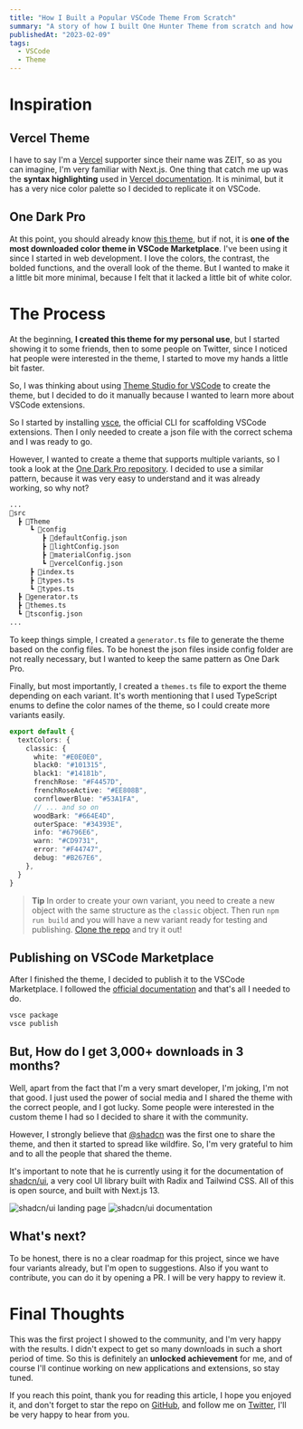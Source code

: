 ```yaml
---
title: "How I Built a Popular VSCode Theme From Scratch"
summary: "A story of how I built One Hunter Theme from scratch and how I got 3,000+ downloads in 3 months."
publishedAt: "2023-02-09"
tags:
  - VSCode
  - Theme
---
```


# Inspiration

## Vercel Theme

I have to say I'm a [Vercel](https://www.vercel.com) supporter since their name was ZEIT, so as you can imagine, I'm very familiar with Next.js.
One thing that catch me up was the **syntax highlighting** used in [Vercel documentation](https://vercel.com/docs). It is minimal, but it has a very nice color palette so I decided to replicate it on VSCode.

## One Dark Pro

At this point, you should already know [this theme](https://marketplace.visualstudio.com/items?itemName=zhuangtongfa.Material-theme), but if not, it is **one of the most downloaded color theme in VSCode Marketplace**.
I've been using it since I started in web development.
I love the colors, the contrast, the bolded functions, and the overall look of the theme.
But I wanted to make it a little bit more minimal, because I felt that it lacked a little bit of white color.

# The Process

At the beginning, **I created this theme for my personal use**, but I started showing it to some friends, then to some people on Twitter, since I noticed hat people were interested in the theme, I started to move my hands a little bit faster.

So, I was thinking about using [Theme Studio for VSCode](https://themes.vscode.one/) to create the theme, but I decided to do it manually because I wanted to learn more about VSCode extensions.

So I started by installing [vsce](https://code.visualstudio.com/api/working-with-extensions/publishing-extension), the official CLI for scaffolding VSCode extensions.
Then I only needed to create a json file with the correct schema and I was ready to go. 

However, I wanted to create a theme that supports multiple variants, so I took a look at the [One Dark Pro repository](https://github.com/Binaryify/OneDark-Pro).
I decided to use a similar pattern, because it was very easy to understand and it was already working, so why not?

```bash showLineNumbers title="Working Directory"
...
📂src
  ┣ 📂Theme
     ┗ 📂config
        ┣ 📄defaultConfig.json
        ┣ 📄lightConfig.json
        ┣ 📄materialConfig.json
        ┗ 📄vercelConfig.json
     ┣ 📄index.ts
     ┣ 📄types.ts
     ┗ 📄types.ts
  ┣ 📄generator.ts
  ┣ 📄themes.ts
  ┗ 📄tsconfig.json
...
```

To keep things simple, I created a `generator.ts` file to generate the theme based on the config files.
To be honest the json files inside config folder are not really necessary, but I wanted to keep the same pattern as One Dark Pro.

Finally, but most importantly, I created a `themes.ts` file to export the theme depending on each variant.
It's worth mentioning that I used TypeScript enums to define the color names of the theme, so I could create more variants easily.

```typescript title="src/themes.ts"
export default {
  textColors: {
    classic: {
      white: "#E0E0E0",
      black0: "#101315",
      black1: "#14181b",
      frenchRose: "#F4457D",
      frenchRoseActive: "#EE808B",
      cornflowerBlue: "#53A1FA",
      // ... and so on
      woodBark: "#664E4D",
      outerSpace: "#34393E",
      info: "#6796E6",
      warn: "#CD9731",
      error: "#F44747",
      debug: "#B267E6",
    },
  }
}
```

> **Tip**
> In order to create your own variant, you need to create a new object with the same structure as the `classic` object.
> Then run `npm run build` and you will have a new variant ready for testing and publishing.
> [Clone the repo]() and try it out!
 
## Publishing on VSCode Marketplace

After I finished the theme, I decided to publish it to the VSCode Marketplace.
I followed the [official documentation](https://code.visualstudio.com/api/working-with-extensions/publishing-extension) and that's all I needed to do.

```bash title="Terminal"
vsce package
vsce publish
```

## But, How do I get 3,000+ downloads in 3 months?

Well, apart from the fact that I'm a very smart developer, I'm joking, I'm not that good.
I just used the power of social media and I shared the theme with the correct people, and I got lucky.
Some people were interested in the custom theme I had so I decided to share it with the community.

However, I strongly believe that [@shadcn](https://twitter.com/shadcn) was the first one to share the theme, and then it started to spread like wildfire.
So, I'm very grateful to him and to all the people that shared the theme.

It's important to note that he is currently using it for the documentation of [shadcn/ui](https://ui.shadcn.com/docs/installation), a very cool
UI library built with Radix and Tailwind CSS. All of this is open source, and built with Next.js 13.


<Image src="/images/shadcnui.png" width={2233} height={1112} alt="shadcn/ui landing page" />

<Image src="/images/shadcnuidocs.png" width={2233} height={1112} alt="shadcn/ui documentation" />

## What's next?

To be honest, there is no a clear roadmap for this project, since we have four variants already, but I'm open to suggestions.
Also if you want to contribute, you can do it by opening a PR. I will be very happy to review it.


# Final Thoughts

This was the first project I showed to the community, and I'm very happy with the results. I didn't expect to get so many downloads in such a short period of time.
So this is definitely an **unlocked achievement** for me, and of course I'll continue working on new applications and extensions, so stay tuned.

If you reach this point, thank you for reading this article, I hope you enjoyed it, and don't forget to star the repo on
 [GitHub](https://github.com/Railly/one-hunter-vscode), and follow me on [Twitter](https://twitter.com/raillyhugo), I'll be very happy to hear from you.
